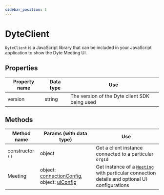 ```yaml
---
sidebar_position: 1
---
```


# DyteClient

`DyteClient` is a JavaScript library that can be included in your JavaScript application to show the Dyte Meeting UI.

## Properties

| Property name | Data type | Use                                           |
| ------------- | --------- | --------------------------------------------- |
| version       | string    | The version of the Dyte client SDK being used |

## Methods

| Method name      | Params (with data type)                                                               | Use                                                                                                        |
| ---------------- | ------------------------------------------------------------------------------------- | ---------------------------------------------------------------------------------------------------------- |
| constructor `()` | object                                                                                | Get a client instance connected to a particular `orgId`                                                    |
| Meeting          | object: [connectionConfig](./connection-config), object: [uiConfig](./dyte-ui-config) | Get instance of a [`Meeting`](./meeting) with particular connection details and optional UI configurations |
